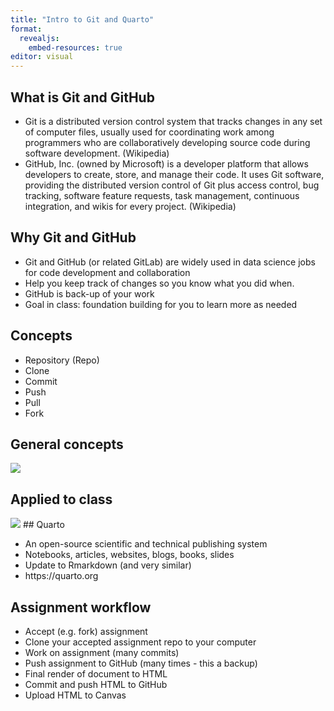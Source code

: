 ```yaml
---
title: "Intro to Git and Quarto"
format: 
  revealjs:
    embed-resources: true
editor: visual
---
```


## What is Git and GitHub

-   Git is a distributed version control system that tracks changes in any set of computer files, usually used for coordinating work among programmers who are collaboratively developing source code during software development. (Wikipedia)
-   GitHub, Inc. (owned by Microsoft) is a developer platform that allows developers to create, store, and manage their code. It uses Git software, providing the distributed version control of Git plus access control, bug tracking, software feature requests, task management, continuous integration, and wikis for every project. (Wikipedia)

## Why Git and GitHub

-   Git and GitHub (or related GitLab) are widely used in data science jobs for code development and collaboration
-   Help you keep track of changes so you know what you did when.
-   GitHub is back-up of your work
-   Goal in class: foundation building for you to learn more as needed

## Concepts

-   Repository (Repo)
-   Clone
-   Commit
-   Push
-   Pull
-   Fork

## General concepts

![](img/git1.png)

## Applied to class

![](img/git2.png) \## Quarto

-   An open-source scientific and technical publishing system
-   Notebooks, articles, websites, blogs, books, slides
-   Update to Rmarkdown (and very similar)
-   https://quarto.org

## Assignment workflow

-   Accept (e.g. fork) assignment
-   Clone your accepted assignment repo to your computer
-   Work on assignment (many commits)
-   Push assignment to GitHub (many times - this a backup)
-   Final render of document to HTML
-   Commit and push HTML to GitHub
-   Upload HTML to Canvas
